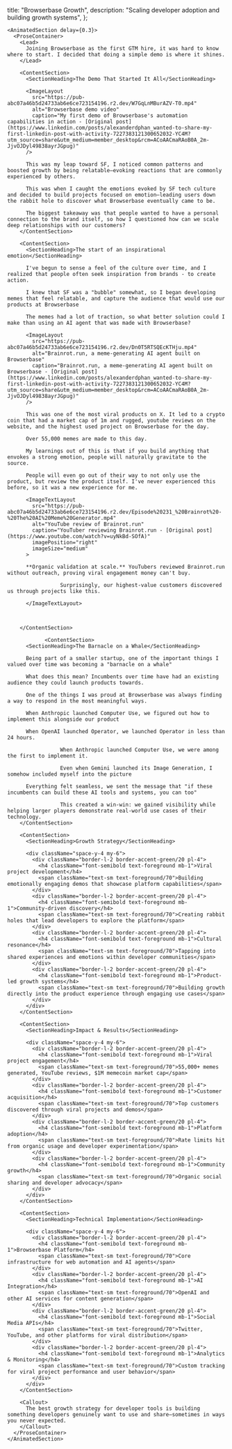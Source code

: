 
  title: "Browserbase Growth",
  description: "Scaling developer adoption and building growth systems",
};

<ProjectLayout>
  <SiteHeader />
  
  <ContentContainer size="narrow">
    <AnimatedSection delay={0.2}>
      <ProjectHeader />
    </AnimatedSection>

    <AnimatedSection delay={0.3}>
      <ProseContainer>
        <Lead>
          Joining Browserbase as the first GTM hire, it was hard to know where to start. I decided that doing a simple demo is where it shines.
        </Lead>

        <ContentSection>
          <SectionHeading>The Demo That Started It All</SectionHeading>

          <ImageLayout
            src="https://pub-abc07a46b5d24733ab6e6ce723154196.r2.dev/W7GqLnMBurAZV-T0.mp4"
            alt="Browserbase demo video"
            caption="My first demo of Browserbase's automation capabilities in action - [Original post](https://www.linkedin.com/posts/alexanderdphan_wanted-to-share-my-first-linkedin-post-with-activity-7227383121300652032-YC4M?utm_source=share&utm_medium=member_desktop&rcm=ACoAACmaRAoB0A_2m-JjvOJDyl49838ayrJGpug)"
          />

          This was my leap toward SF, I noticed common patterns and boosted growth by being relatable—evoking reactions that are commonly experienced by others.

          This was when I caught the emotions evoked by SF tech culture and decided to build projects focused on emotion—leading users down the rabbit hole to discover what Browserbase eventually came to be.

          The biggest takeaway was that people wanted to have a personal connection to the brand itself, so how I questioned how can we scale deep relationships with our customers?
        </ContentSection>

        <ContentSection>
          <SectionHeading>The start of an inspirational emotion</SectionHeading>

          I've begun to sense a feel of the culture over time, and I realized that people often seek inspiration from brands - to create action.

          I knew that SF was a "bubble" somewhat, so I began developing memes that feel relatable, and capture the audience that would use our products at Browserbase

          The memes had a lot of traction, so what better solution could I make than using an AI agent that was made with Browserbase?

          <ImageLayout
            src="https://pub-abc07a46b5d24733ab6e6ce723154196.r2.dev/Dn0T5RTSQEcKTHju.mp4"
            alt="Brainrot.run, a meme-generating AI agent built on Browserbase"
            caption="Brainrot.run, a meme-generating AI agent built on Browserbase - [Original post](https://www.linkedin.com/posts/alexanderdphan_wanted-to-share-my-first-linkedin-post-with-activity-7227383121300652032-YC4M?utm_source=share&utm_medium=member_desktop&rcm=ACoAACmaRAoB0A_2m-JjvOJDyl49838ayrJGpug)"
          />

          This was one of the most viral products on X. It led to a crypto coin that had a market cap of 1m and rugged, youtube reviews on the website, and the highest used project on Browserbase for the day.

          Over 55,000 memes are made to this day.

          My learnings out of this is that if you build anything that envokes a strong emotion, people will naturally gravitate to the source.

          People will even go out of their way to not only use the product, but review the product itself. I've never experienced this before, so it was a new experience for me.

          <ImageTextLayout
            src="https://pub-abc07a46b5d24733ab6e6ce723154196.r2.dev/Episode%20231_%20Brainrot%20-%20The%20AI%20Meme%20Generator.mp4"
            alt="YouTube review of Brainrot.run"
            caption="YouTuber reviewing Brainrot.run - [Original post](https://www.youtube.com/watch?v=uyNkBd-SOfA)"
            imagePosition="right"
            imageSize="medium"
          >

          **Organic validation at scale.** YouTubers reviewed Brainrot.run without outreach, proving viral engagement money can't buy.

                     Surprisingly, our highest-value customers discovered us through projects like this.

          </ImageTextLayout>



        </ContentSection>

                <ContentSection>
          <SectionHeading>The Barnacle on a Whale</SectionHeading>

          Being part of a smaller startup, one of the important things I valued over time was becoming a "barnacle on a whale"

          What does this mean? Incumbents over time have had an existing audience they could launch products towards.

          One of the things I was proud at Browserbase was always finding a way to respond in the most meaningful ways.

          When Anthropic launched Computer Use, we figured out how to implement this alongside our product

          When OpenAI launched Operator, we launched Operator in less than 24 hours.

                     When Anthropic launched Computer Use, we were among the first to implement it.

                     Even when Gemini launched its Image Generation, I somehow included myself into the picture

          Everything felt seamless, we sent the message that "if these incumbents can build these AI tools and systems, you can too"

                     This created a win-win: we gained visibility while helping larger players demonstrate real-world use cases of their technology.
        </ContentSection>

        <ContentSection>
          <SectionHeading>Growth Strategy</SectionHeading>

          <div className="space-y-4 my-6">
            <div className="border-l-2 border-accent-green/20 pl-4">
              <h4 className="font-semibold text-foreground mb-1">Viral project development</h4>
              <span className="text-sm text-foreground/70">Building emotionally engaging demos that showcase platform capabilities</span>
            </div>
            <div className="border-l-2 border-accent-green/20 pl-4">
              <h4 className="font-semibold text-foreground mb-1">Community-driven discovery</h4>
              <span className="text-sm text-foreground/70">Creating rabbit holes that lead developers to explore the platform</span>
            </div>
            <div className="border-l-2 border-accent-green/20 pl-4">
              <h4 className="font-semibold text-foreground mb-1">Cultural resonance</h4>
              <span className="text-sm text-foreground/70">Tapping into shared experiences and emotions within developer communities</span>
            </div>
            <div className="border-l-2 border-accent-green/20 pl-4">
              <h4 className="font-semibold text-foreground mb-1">Product-led growth systems</h4>
              <span className="text-sm text-foreground/70">Building growth directly into the product experience through engaging use cases</span>
            </div>
          </div>
        </ContentSection>

        <ContentSection>
          <SectionHeading>Impact & Results</SectionHeading>

          <div className="space-y-4 my-6">
            <div className="border-l-2 border-accent-green/20 pl-4">
              <h4 className="font-semibold text-foreground mb-1">Viral project engagement</h4>
              <span className="text-sm text-foreground/70">55,000+ memes generated, YouTube reviews, $1M memecoin market cap</span>
            </div>
            <div className="border-l-2 border-accent-green/20 pl-4">
              <h4 className="font-semibold text-foreground mb-1">Customer acquisition</h4>
              <span className="text-sm text-foreground/70">Top customers discovered through viral projects and demos</span>
            </div>
            <div className="border-l-2 border-accent-green/20 pl-4">
              <h4 className="font-semibold text-foreground mb-1">Platform adoption</h4>
              <span className="text-sm text-foreground/70">Rate limits hit from organic usage and developer experimentation</span>
            </div>
            <div className="border-l-2 border-accent-green/20 pl-4">
              <h4 className="font-semibold text-foreground mb-1">Community growth</h4>
              <span className="text-sm text-foreground/70">Organic social sharing and developer advocacy</span>
            </div>
          </div>
        </ContentSection>

        <ContentSection>
          <SectionHeading>Technical Implementation</SectionHeading>

          <div className="space-y-4 my-6">
            <div className="border-l-2 border-accent-green/20 pl-4">
              <h4 className="font-semibold text-foreground mb-1">Browserbase Platform</h4>
              <span className="text-sm text-foreground/70">Core infrastructure for web automation and AI agents</span>
            </div>
            <div className="border-l-2 border-accent-green/20 pl-4">
              <h4 className="font-semibold text-foreground mb-1">AI Integration</h4>
              <span className="text-sm text-foreground/70">OpenAI and other AI services for content generation</span>
            </div>
            <div className="border-l-2 border-accent-green/20 pl-4">
              <h4 className="font-semibold text-foreground mb-1">Social Media APIs</h4>
              <span className="text-sm text-foreground/70">Twitter, YouTube, and other platforms for viral distribution</span>
            </div>
            <div className="border-l-2 border-accent-green/20 pl-4">
              <h4 className="font-semibold text-foreground mb-1">Analytics & Monitoring</h4>
              <span className="text-sm text-foreground/70">Custom tracking for viral project performance and user behavior</span>
            </div>
          </div>
        </ContentSection>

        <Callout>
          The best growth strategy for developer tools is building something developers genuinely want to use and share—sometimes in ways you never expected.
        </Callout>
      </ProseContainer>
    </AnimatedSection>

  </ContentContainer>
  
  <AnimatedSection delay={0.4}>
    <FooterSection>
      <SiteFooter />
    </FooterSection>
  </AnimatedSection>
</ProjectLayout>

